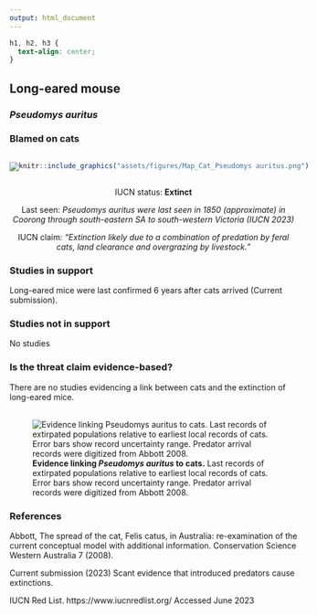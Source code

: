```yaml
---
output: html_document
---
```

```css
h1, h2, h3 {
  text-align: center;
}
```

## **Long-eared mouse**
### *Pseudomys auritus*
### Blamed on cats

:::: {style="display: flex;"}

::: {}

![](assets/photos/Pseudomys auritus.png)

:::

::: {}

:::

::: {}
  ```r
  knitr::include_graphics("assets/figures/Map_Cat_Pseudomys auritus.png")
  ```
:::

::::

<center>
IUCN status: **Extinct**

Last seen: *Pseudomys auritus were last seen in 1850 (approximate) in Coorong through south-eastern SA to south-western Victoria (IUCN 2023)*

IUCN claim: *"Extinction likely due to a combination of predation by feral cats, land clearance and overgrazing by livestock."*

</center>


### Studies in support

Long-eared mice were last confirmed 6 years after cats arrived (Current submission).

### Studies not in support

No studies

### Is the threat claim evidence-based?

There are no studies evidencing a link between cats and the extinction of long-eared mice.
<br>
<br>

![**Evidence linking *Pseudomys auritus* to cats.** Last records of extirpated populations relative to earliest local records of cats. Error bars show record uncertainty range. Predator arrival records were digitized from Abbott 2008.](assets/figures/Main_Evidence_Cat_Pseudomys auritus.png)

### References

Abbott, The spread of the cat, Felis catus, in Australia: re-examination of the current conceptual model with additional information. Conservation Science Western Australia 7 (2008).

Current submission (2023) Scant evidence that introduced predators cause extinctions.

IUCN Red List. https://www.iucnredlist.org/ Accessed June 2023

